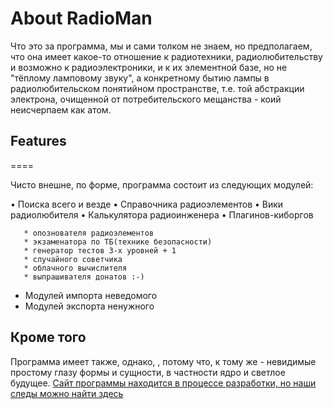 = About RadioMan =
Что это за программа, мы и сами толком не знаем, но предполагаем, что она имеет какое-то отношение к радиотехники, радиолюбительству и возможно к радиоэлектроники, и к их элементной базе, но не "тёплому ламповому звуку", а конкретному бытию лампы в радиолюбительском понятийном пространстве, т.е. той абстракции электрона, очищенной от потребительского мещанства - коий неисчерпаем как атом.

== Features ======

Чисто внешне, по форме, программа состоит из следующих модулей:

• Поиска всего и везде
• Справочника радиоэлементов
• Вики радиолюбителя
• Калькулятора радиоинженера
• Плагинов-киборгов
	* опознователя радиоэлементов
	* экзаменатора по ТБ(технике безопасности)
	* генератор тестов 3-х уровней + 1
	* случайного советчика
	* облачного вычислителя
	* выпрашивателя донатов :-)
* Модулей импорта неведомого
* Модулей экспорта ненужного

== Кроме того ==

Программа имеет также, однако, , потому что, к тому же - невидимые простому глазу формы и сущности, в частности ядро и светлое будущее.
[[[http://fotki.yandex.ru/users/ratelclub/viewed-weekly|Сайт программы находится в процессе разработки, но наши следы можно найти здесь]]